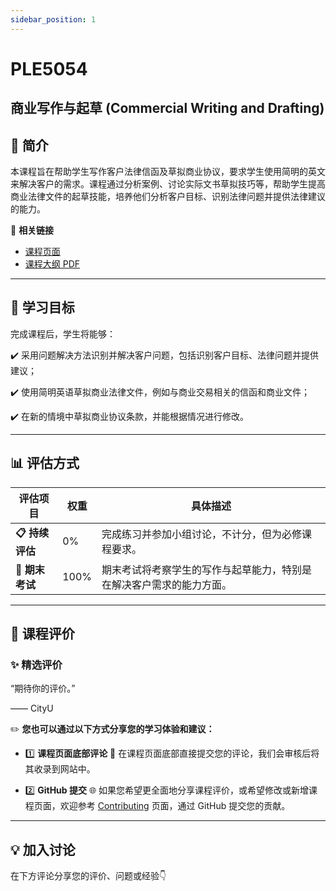 ```yaml
---
sidebar_position: 1
---
```


# PLE5054
## 商业写作与起草 (Commercial Writing and Drafting)

## **📘 简介**
本课程旨在帮助学生写作客户法律信函及草拟商业协议，要求学生使用简明的英文来解决客户的需求。课程通过分析案例、讨论实际文书草拟技巧等，帮助学生提高商业法律文件的起草技能，培养他们分析客户目标、识别法律问题并提供法律建议的能力。

🔗 **相关链接**
- [课程页面](https://www.cityu.edu.hk/catalogue/pg/202425/course/PLE5054.htm)
- [课程大纲 PDF](https://www.cityu.edu.hk/catalogue/pg/202425/course/PLE5054.pdf)

---

## **🎯 学习目标**

完成课程后，学生将能够：

✔️ 采用问题解决方法识别并解决客户问题，包括识别客户目标、法律问题并提供建议；

✔️ 使用简明英语草拟商业法律文件，例如与商业交易相关的信函和商业文件；

✔️ 在新的情境中草拟商业协议条款，并能根据情况进行修改。

---

## **📊 评估方式**

| **评估项目**          | **权重** | **具体描述**                                                                                       |
|----------------------|---------|---------------------------------------------------------------------------------------------------|
| **📋 持续评估**       | 0%      | 完成练习并参加小组讨论，不计分，但为必修课程要求。                                                |
| **📂 期末考试**       | 100%    | 期末考试将考察学生的写作与起草能力，特别是在解决客户需求的能力方面。                           |

---

## **💬 课程评价**

### ✨ **精选评价**
<div className={commentStyles.commentBox}>
    <p className={commentStyles.commentText}>
        “期待你的评价。”
    </p>
    <p className={commentStyles.commentAuthor}>—— CityU</p>
</div>

✏️ **您也可以通过以下方式分享您的学习体验和建议：**

- 1️⃣ **课程页面底部评论**
💬 在课程页面底部直接提交您的评论，我们会审核后将其收录到网站中。

- 2️⃣ **GitHub 提交**
🌐 如果您希望更全面地分享课程评价，或希望修改或新增课程页面，欢迎参考 [Contributing](https://penjc.github.io/cityU-navigator/contributing) 页面，通过 GitHub 提交您的贡献。

---

## **💡 加入讨论**

在下方评论分享您的评价、问题或经验👇
<Utterances />